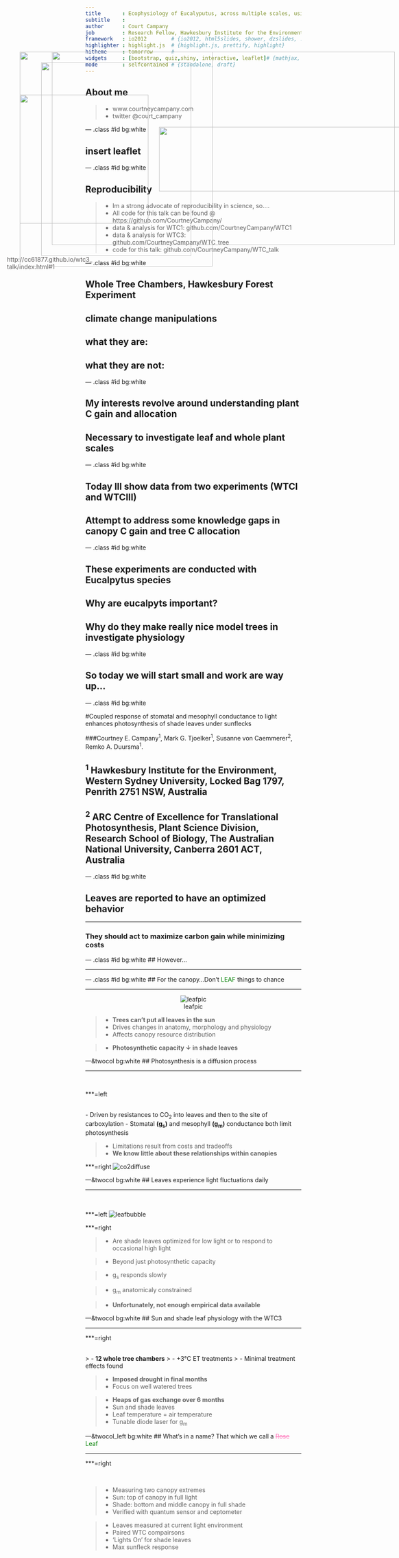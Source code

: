 ```yaml
---
title       : Ecophysiology of Eucalyputus, across multiple scales, using Whole Tree Chambers
subtitle    : 
author      : Court Campany
job         : Research Fellow, Hawkesbury Institute for the Environment
framework   : io2012        # {io2012, html5slides, shower, dzslides, ...}
highlighter : highlight.js  # {highlight.js, prettify, highlight}
hitheme     : tomorrow      # 
widgets     : [bootstrap, quiz,shiny, interactive, leaflet]# {mathjax, quiz, bootstrap}
mode        : selfcontained # {standalone, draft}
---
```


## About me

> - www.courtneycampany.com
>  - twitter @court_campany

--- .class #id bg:white

## insert leaflet

--- .class #id bg:white


## Reproducibility

> - Im a strong advocate of reproducibility in science, so....
>  - All code for this talk can be found @ https://github.com/CourtneyCampany/
>  - data & analysis for WTC1: github.com/CourtneyCampany/WTC1
>  - data & analysis for WTC3: github.com/CourtneyCampany/WTC_tree
>  - code for this talk: github.com/CourtneyCampany/WTC_talk


--- .class #id bg:white

## Whole Tree Chambers, Hawkesbury Forest Experiment
## climate change manipulations
## what they are:
## what they are not:

--- .class #id bg:white

## My interests revolve around understanding plant C gain and allocation
## Necessary to investigate leaf and whole plant scales


--- .class #id bg:white

## Today Ill show data from two experiments (WTCI and WTCIII)
## Attempt to address some knowledge gaps in canopy C gain and tree C allocation


--- .class #id bg:white

## These experiments are conducted with Eucalpytus species
## Why are eucalpyts important?
## Why do they make really nice model trees in investigate physiology

--- .class #id bg:white

## So today we will start small and work are way up...

--- .class #id bg:white

#Coupled response of stomatal and mesophyll conductance to light enhances photosynthesis of shade leaves under sunflecks

###Courtney E. Campany^1^, Mark G. Tjoelker^1^, Susanne von Caemmerer^2^, Remko A. Duursma^1^.

## ^1^ Hawkesbury Institute for the Environment, Western Sydney University, Locked Bag 1797, Penrith 2751 NSW, Australia

## ^2^ ARC Centre of Excellence for Translational Photosynthesis, Plant Science Division, Research School of Biology, The Australian National University, Canberra 2601 ACT, Australia

--- .class #id bg:white

## Leaves are reported to have an optimized behavior
<hr>

### They should act to maximize carbon gain while minimizing costs 

<IMG STYLE="position:absolute; TOP:350px; LEFT:400px; WIDTH:600px; HEIGHT:150px" SRC="assets/img/leafopt1.png">

<IMG STYLE="position:absolute; TOP:275px; LEFT:75px; WIDTH:300px; HEIGHT:300px" SRC="assets/img/stomata_optimal.png">

<DIV style="position: absolute; top:650px; left:45px; width:200px; height:25px; color:#5e5c5c">http://cc61877.github.io/wtc3_talk/index.html#1</DIV>

--- .class #id bg:white
## However...
<hr>
<IMG STYLE="position:absolute; TOP:175px; LEFT:150px; WIDTH:800px; HEIGHT:450px" SRC="assets/img/leafopt2.png">

--- .class #id bg:white
## For the canopy...Don't <span style="color:green">LEAF</span> things to chance
<hr>
<center>![leafpic](assets/img/leaf_light.jpg)</center>

> - <strong>Trees can't put all leaves in the sun</strong>
>  - Drives changes in anatomy, morphology and physiology
>  - Affects canopy resource distribution

> - <strong>Photosynthetic capacity ↓ in shade leaves</strong>

---&twocol bg:white
## Photosynthesis is a diffusion process
<hr>
<br />

***=left

<br />
- Driven by resistances to CO<sub>2</sub> into leaves and then to the site of carboxylation
- Stomatal <strong>(g<sub>s</sub>)</strong> and mesophyll <strong>(g<sub>m</sub>)</strong> conductance both limit photosynthesis 

> - Limitations result from costs and tradeoffs
> - <strong>We know little about these relationships within canopies</strong> 

***=right
![co2diffuse](assets/img/gm.jpg)

---&twocol bg:white
##  Leaves experience light fluctuations daily
<hr>
<br />
<br />
***=left
![leafbubble](assets/img/lightbubbles.jpg)

***=right

> - Are shade leaves optimized for low light or to respond to occasional high light

> - Beyond just photosynthetic capacity

> - g<sub>s</sub> responds slowly

> - g<sub>m</sub> anatomicaly constrained

> - <strong>Unfortunately, not enough empirical data available</strong>


---&twocol bg:white
## Sun and shade leaf physiology with the WTC3
<hr>

<IMG STYLE="position:absolute; TOP:175px; LEFT:75px; WIDTH:450px; HEIGHT:500px" SRC="assets/img/chamb3.jpg">

***=right

<br />
> - <strong>12 whole tree chambers</strong>
>  - +3&deg;C ET treatments
>  - Minimal treatment effects found

> - <strong>Imposed drought in final months</strong>
>  - Focus on well watered trees 

> - <strong>Heaps of gas exchange over 6 months</strong>
>  - Sun and shade leaves
>  - Leaf temperature = air temperature
>  - Tunable diode laser for g<sub>m</sub>

---&twocol_left bg:white
## What's in a name? That which we call a <span style="color:hotpink">~~Rose~~</span> <span style="color:green">Leaf</span>
<hr>

<IMG STYLE="position:absolute; TOP:200px; LEFT:125px; WIDTH:350px; HEIGHT:450px" SRC="assets/img/licor.jpg">

***=right

<br />

> - Measuring two canopy extremes
>  - Sun: top of canopy in full light
>  - Shade: bottom and middle canopy in full shade
>  - Verified with quantum sensor and ceptometer

> - Leaves measured at current light environment
>  - Paired WTC compairsons
> - 'Lights On' for shade leaves
>  - Max sunfleck response


